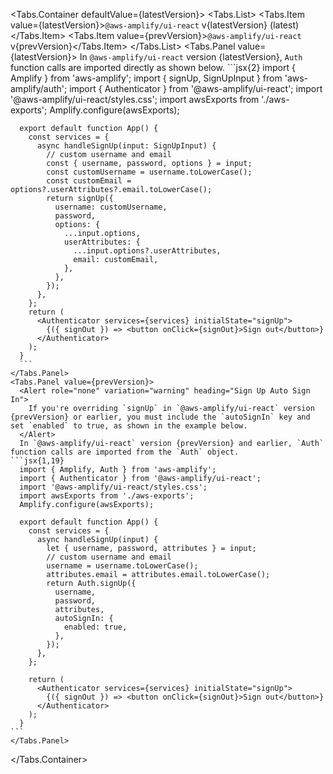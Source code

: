 

  <Tabs.Container defaultValue={latestVersion}>
    <Tabs.List>
      <Tabs.Item value={latestVersion}>`@aws-amplify/ui-react` v{latestVersion} (latest)</Tabs.Item>
      <Tabs.Item value={prevVersion}>`@aws-amplify/ui-react` v{prevVersion}</Tabs.Item>
    </Tabs.List>
    <Tabs.Panel value={latestVersion}>
      In `@aws-amplify/ui-react` version {latestVersion}, `Auth` function calls are imported directly as shown below. 
      ```jsx{2}
      import { Amplify } from 'aws-amplify';
      import { signUp, SignUpInput } from 'aws-amplify/auth';
      import { Authenticator } from '@aws-amplify/ui-react';
      import '@aws-amplify/ui-react/styles.css';
      import awsExports from './aws-exports';
      Amplify.configure(awsExports);

      export default function App() {
        const services = {
          async handleSignUp(input: SignUpInput) {
            // custom username and email
            const { username, password, options } = input;
            const customUsername = username.toLowerCase();
            const customEmail = options?.userAttributes?.email.toLowerCase();
            return signUp({
              username: customUsername,
              password,
              options: {
                ...input.options,
                userAttributes: {
                  ...input.options?.userAttributes,
                  email: customEmail,
                },
              },
            });
          },
        };
        return (
          <Authenticator services={services} initialState="signUp">
            {({ signOut }) => <button onClick={signOut}>Sign out</button>}
          </Authenticator>
        );
      }
      ```
    </Tabs.Panel>
    <Tabs.Panel value={prevVersion}>
      <Alert role="none" variation="warning" heading="Sign Up Auto Sign In">
        If you're overriding `signUp` in `@aws-amplify/ui-react` version {prevVersion} or earlier, you must include the `autoSignIn` key and set `enabled` to true, as shown in the example below.
      </Alert>
      In `@aws-amplify/ui-react` version {prevVersion} and earlier, `Auth` function calls are imported from the `Auth` object.
    ```jsx{1,19}
      import { Amplify, Auth } from 'aws-amplify';
      import { Authenticator } from '@aws-amplify/ui-react';
      import '@aws-amplify/ui-react/styles.css';
      import awsExports from './aws-exports';
      Amplify.configure(awsExports);

      export default function App() {
        const services = {
          async handleSignUp(input) {
            let { username, password, attributes } = input;
            // custom username and email
            username = username.toLowerCase();
            attributes.email = attributes.email.toLowerCase();
            return Auth.signUp({
              username,
              password,
              attributes,
              autoSignIn: {
                enabled: true,
              },
            });
          },
        };

        return (
          <Authenticator services={services} initialState="signUp">
            {({ signOut }) => <button onClick={signOut}>Sign out</button>}
          </Authenticator>
        );
      }
    ```
    </Tabs.Panel>
  </Tabs.Container>
